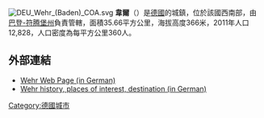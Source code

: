 {{noteTA|G1=德国地名|G2=Landkreis|G3=单位}}
[[Image:DEU_Wehr_(Baden)_COA.svg|right]]
'''韋爾'''（{{lang-de|Wehr}}）是[[德國|德國]]的城鎮，位於該國西南部，由[[巴登-符腾堡|巴登-符腾堡州]]負責管轄，面積35.66平方公里，海拔高度366米，2011年人口12,828，人口密度為每平方公里360人。

==外部連結==
* [http://www.wehr.de Wehr Web Page (in German)] {{Wayback|url=http://www.wehr.de/ |date=20070205145002 }}
* [http://www.badische-seiten.de/wehr/ Wehr history, places of interest, destination (in German)] {{Wayback|url=http://www.badische-seiten.de/wehr/ |date=20130810050104 }}

{{Germany-geo-stub}}
[[Category:德國城市|Category:德國城市]]